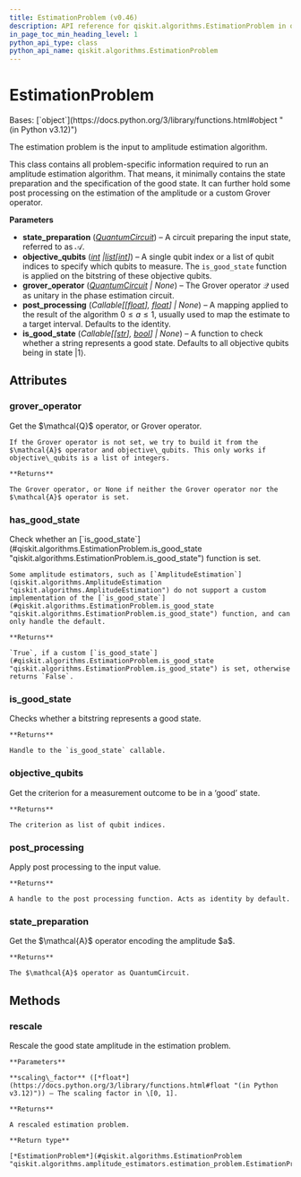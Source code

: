 ```yaml
---
title: EstimationProblem (v0.46)
description: API reference for qiskit.algorithms.EstimationProblem in qiskit v0.46
in_page_toc_min_heading_level: 1
python_api_type: class
python_api_name: qiskit.algorithms.EstimationProblem
---
```


# EstimationProblem

<Class id="qiskit.algorithms.EstimationProblem" isDedicatedPage={true} github="https://github.com/qiskit/qiskit/tree/stable/0.46/qiskit/algorithms/amplitude_estimators/estimation_problem.py" signature="qiskit.algorithms.EstimationProblem(state_preparation, objective_qubits, grover_operator=None, post_processing=None, is_good_state=None)" modifiers="class">
  Bases: [`object`](https://docs.python.org/3/library/functions.html#object "(in Python v3.12)")

  The estimation problem is the input to amplitude estimation algorithm.

  This class contains all problem-specific information required to run an amplitude estimation algorithm. That means, it minimally contains the state preparation and the specification of the good state. It can further hold some post processing on the estimation of the amplitude or a custom Grover operator.

  **Parameters**

  *   **state\_preparation** ([*QuantumCircuit*](qiskit.circuit.QuantumCircuit "qiskit.circuit.QuantumCircuit")) – A circuit preparing the input state, referred to as $\mathcal{A}$.
  *   **objective\_qubits** ([*int*](https://docs.python.org/3/library/functions.html#int "(in Python v3.12)")  *|*[*list*](https://docs.python.org/3/library/stdtypes.html#list "(in Python v3.12)")*\[*[*int*](https://docs.python.org/3/library/functions.html#int "(in Python v3.12)")*]*) – A single qubit index or a list of qubit indices to specify which qubits to measure. The `is_good_state` function is applied on the bitstring of these objective qubits.
  *   **grover\_operator** ([*QuantumCircuit*](qiskit.circuit.QuantumCircuit "qiskit.circuit.QuantumCircuit") *| None*) – The Grover operator $\mathcal{Q}$ used as unitary in the phase estimation circuit.
  *   **post\_processing** (*Callable\[\[*[*float*](https://docs.python.org/3/library/functions.html#float "(in Python v3.12)")*],* [*float*](https://docs.python.org/3/library/functions.html#float "(in Python v3.12)")*] | None*) – A mapping applied to the result of the algorithm $0 \leq a \leq 1$, usually used to map the estimate to a target interval. Defaults to the identity.
  *   **is\_good\_state** (*Callable\[\[*[*str*](https://docs.python.org/3/library/stdtypes.html#str "(in Python v3.12)")*],* [*bool*](https://docs.python.org/3/library/functions.html#bool "(in Python v3.12)")*] | None*) – A function to check whether a string represents a good state. Defaults to all objective qubits being in state $|1\rangle$.

  ## Attributes

  ### grover\_operator

  <Attribute id="qiskit.algorithms.EstimationProblem.grover_operator">
    Get the $\mathcal{Q}$ operator, or Grover operator.

    If the Grover operator is not set, we try to build it from the $\mathcal{A}$ operator and objective\_qubits. This only works if objective\_qubits is a list of integers.

    **Returns**

    The Grover operator, or None if neither the Grover operator nor the $\mathcal{A}$ operator is set.
  </Attribute>

  ### has\_good\_state

  <Attribute id="qiskit.algorithms.EstimationProblem.has_good_state">
    Check whether an [`is_good_state`](#qiskit.algorithms.EstimationProblem.is_good_state "qiskit.algorithms.EstimationProblem.is_good_state") function is set.

    Some amplitude estimators, such as [`AmplitudeEstimation`](qiskit.algorithms.AmplitudeEstimation "qiskit.algorithms.AmplitudeEstimation") do not support a custom implementation of the [`is_good_state`](#qiskit.algorithms.EstimationProblem.is_good_state "qiskit.algorithms.EstimationProblem.is_good_state") function, and can only handle the default.

    **Returns**

    `True`, if a custom [`is_good_state`](#qiskit.algorithms.EstimationProblem.is_good_state "qiskit.algorithms.EstimationProblem.is_good_state") is set, otherwise returns `False`.
  </Attribute>

  ### is\_good\_state

  <Attribute id="qiskit.algorithms.EstimationProblem.is_good_state">
    Checks whether a bitstring represents a good state.

    **Returns**

    Handle to the `is_good_state` callable.
  </Attribute>

  ### objective\_qubits

  <Attribute id="qiskit.algorithms.EstimationProblem.objective_qubits">
    Get the criterion for a measurement outcome to be in a ‘good’ state.

    **Returns**

    The criterion as list of qubit indices.
  </Attribute>

  ### post\_processing

  <Attribute id="qiskit.algorithms.EstimationProblem.post_processing">
    Apply post processing to the input value.

    **Returns**

    A handle to the post processing function. Acts as identity by default.
  </Attribute>

  ### state\_preparation

  <Attribute id="qiskit.algorithms.EstimationProblem.state_preparation">
    Get the $\mathcal{A}$ operator encoding the amplitude $a$.

    **Returns**

    The $\mathcal{A}$ operator as QuantumCircuit.
  </Attribute>

  ## Methods

  ### rescale

  <Function id="qiskit.algorithms.EstimationProblem.rescale" signature="rescale(scaling_factor)">
    Rescale the good state amplitude in the estimation problem.

    **Parameters**

    **scaling\_factor** ([*float*](https://docs.python.org/3/library/functions.html#float "(in Python v3.12)")) – The scaling factor in \[0, 1].

    **Returns**

    A rescaled estimation problem.

    **Return type**

    [*EstimationProblem*](#qiskit.algorithms.EstimationProblem "qiskit.algorithms.amplitude_estimators.estimation_problem.EstimationProblem")
  </Function>
</Class>

